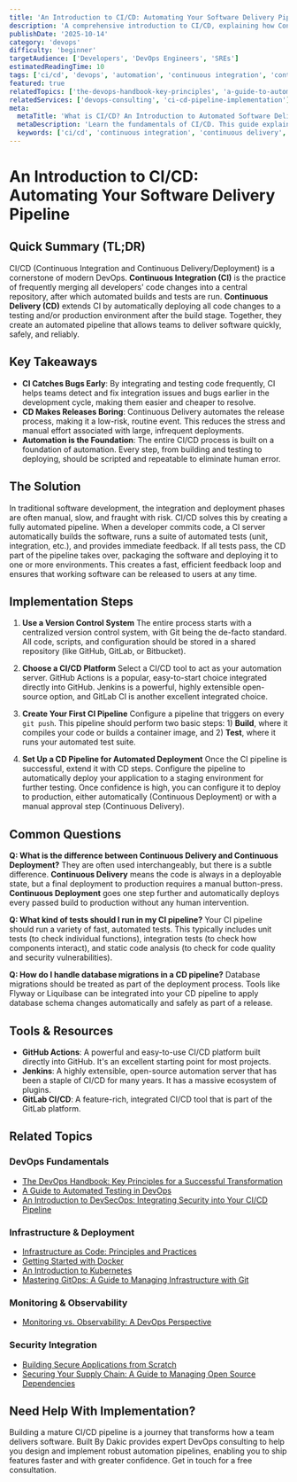 ```yaml
---
title: 'An Introduction to CI/CD: Automating Your Software Delivery Pipeline'
description: 'A comprehensive introduction to CI/CD, explaining how Continuous Integration and Continuous Delivery automate the software delivery lifecycle to increase speed and quality.'
publishDate: '2025-10-14'
category: 'devops'
difficulty: 'beginner'
targetAudience: ['Developers', 'DevOps Engineers', 'SREs']
estimatedReadingTime: 10
tags: ['ci/cd', 'devops', 'automation', 'continuous integration', 'continuous delivery']
featured: true
relatedTopics: ['the-devops-handbook-key-principles', 'a-guide-to-automated-testing-in-devops', 'an-introduction-to-devsecops', 'infrastructure-as-code-principles-and-practices', 'getting-started-with-docker', 'mastering-gitops-a-guide-to-managing-infrastructure-with-git', 'an-introduction-to-kubernetes', 'monitoring-vs-observability-a-devops-perspective', 'building-secure-applications-from-scratch', 'securing-your-supply-chain-a-guide-to-managing-open-source-dependencies']
relatedServices: ['devops-consulting', 'ci-cd-pipeline-implementation']
meta:
  metaTitle: 'What is CI/CD? An Introduction to Automated Software Delivery'
  metaDescription: 'Learn the fundamentals of CI/CD. This guide explains how Continuous Integration and Continuous Delivery/Deployment work together to automate your software pipeline.'
  keywords: ['ci/cd', 'continuous integration', 'continuous delivery', 'devops', 'pipeline automation']
---
```


# An Introduction to CI/CD: Automating Your Software Delivery Pipeline

## Quick Summary (TL;DR)

CI/CD (Continuous Integration and Continuous Delivery/Deployment) is a cornerstone of modern DevOps. **Continuous Integration (CI)** is the practice of frequently merging all developers' code changes into a central repository, after which automated builds and tests are run. **Continuous Delivery (CD)** extends CI by automatically deploying all code changes to a testing and/or production environment after the build stage. Together, they create an automated pipeline that allows teams to deliver software quickly, safely, and reliably.

## Key Takeaways

- **CI Catches Bugs Early**: By integrating and testing code frequently, CI helps teams detect and fix integration issues and bugs earlier in the development cycle, making them easier and cheaper to resolve.
- **CD Makes Releases Boring**: Continuous Delivery automates the release process, making it a low-risk, routine event. This reduces the stress and manual effort associated with large, infrequent deployments.
- **Automation is the Foundation**: The entire CI/CD process is built on a foundation of automation. Every step, from building and testing to deploying, should be scripted and repeatable to eliminate human error.

## The Solution

In traditional software development, the integration and deployment phases are often manual, slow, and fraught with risk. CI/CD solves this by creating a fully automated pipeline. When a developer commits code, a CI server automatically builds the software, runs a suite of automated tests (unit, integration, etc.), and provides immediate feedback. If all tests pass, the CD part of the pipeline takes over, packaging the software and deploying it to one or more environments. This creates a fast, efficient feedback loop and ensures that working software can be released to users at any time.

## Implementation Steps

1.  **Use a Version Control System**
    The entire process starts with a centralized version control system, with Git being the de-facto standard. All code, scripts, and configuration should be stored in a shared repository (like GitHub, GitLab, or Bitbucket).

2.  **Choose a CI/CD Platform**
    Select a CI/CD tool to act as your automation server. GitHub Actions is a popular, easy-to-start choice integrated directly into GitHub. Jenkins is a powerful, highly extensible open-source option, and GitLab CI is another excellent integrated choice.

3.  **Create Your First CI Pipeline**
    Configure a pipeline that triggers on every `git push`. This pipeline should perform two basic steps: 1) **Build**, where it compiles your code or builds a container image, and 2) **Test**, where it runs your automated test suite.

4.  **Set Up a CD Pipeline for Automated Deployment**
    Once the CI pipeline is successful, extend it with CD steps. Configure the pipeline to automatically deploy your application to a staging environment for further testing. Once confidence is high, you can configure it to deploy to production, either automatically (Continuous Deployment) or with a manual approval step (Continuous Delivery).

## Common Questions

**Q: What is the difference between Continuous Delivery and Continuous Deployment?**
They are often used interchangeably, but there is a subtle difference. **Continuous Delivery** means the code is always in a deployable state, but a final deployment to production requires a manual button-press. **Continuous Deployment** goes one step further and automatically deploys every passed build to production without any human intervention.

**Q: What kind of tests should I run in my CI pipeline?**
Your CI pipeline should run a variety of fast, automated tests. This typically includes unit tests (to check individual functions), integration tests (to check how components interact), and static code analysis (to check for code quality and security vulnerabilities).

**Q: How do I handle database migrations in a CD pipeline?**
Database migrations should be treated as part of the deployment process. Tools like Flyway or Liquibase can be integrated into your CD pipeline to apply database schema changes automatically and safely as part of a release.

## Tools & Resources

- **GitHub Actions**: A powerful and easy-to-use CI/CD platform built directly into GitHub. It's an excellent starting point for most projects.
- **Jenkins**: A highly extensible, open-source automation server that has been a staple of CI/CD for many years. It has a massive ecosystem of plugins.
- **GitLab CI/CD**: A feature-rich, integrated CI/CD tool that is part of the GitLab platform.

## Related Topics

### DevOps Fundamentals
- [The DevOps Handbook: Key Principles for a Successful Transformation](/topics/the-devops-handbook-key-principles)
- [A Guide to Automated Testing in DevOps](/topics/a-guide-to-automated-testing-in-devops)
- [An Introduction to DevSecOps: Integrating Security into Your CI/CD Pipeline](/topics/an-introduction-to-devsecops)

### Infrastructure & Deployment
- [Infrastructure as Code: Principles and Practices](/topics/infrastructure-as-code-principles-and-practices)
- [Getting Started with Docker](/topics/getting-started-with-docker)
- [An Introduction to Kubernetes](/topics/an-introduction-to-kubernetes)
- [Mastering GitOps: A Guide to Managing Infrastructure with Git](/topics/mastering-gitops-a-guide-to-managing-infrastructure-with-git)

### Monitoring & Observability
- [Monitoring vs. Observability: A DevOps Perspective](/topics/monitoring-vs-observability-a-devops-perspective)

### Security Integration
- [Building Secure Applications from Scratch](/topics/building-secure-applications-from-scratch)
- [Securing Your Supply Chain: A Guide to Managing Open Source Dependencies](/topics/securing-your-supply-chain-a-guide-to-managing-open-source-dependencies)

## Need Help With Implementation?

Building a mature CI/CD pipeline is a journey that transforms how a team delivers software. Built By Dakic provides expert DevOps consulting to help you design and implement robust automation pipelines, enabling you to ship features faster and with greater confidence. Get in touch for a free consultation.
